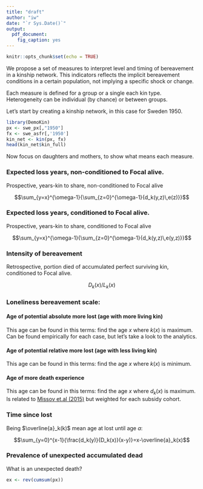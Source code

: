 ```yaml
---
title: "draft"
author: "iw"
date: "`r Sys.Date()`"
output: 
  pdf_document: 
    fig_caption: yes
---
```


```r
knitr::opts_chunk$set(echo = TRUE)
```

We propose a set of measures to interpret level and timing of bereavement in a kinship network. 
This indicators reflects the implicit bereavement conditions in a certain population, not implying a specific shock or change.

Each measure is defined for a group or a single each kin type. Heterogeneity can be individual (by chance) or between groups. 

Let's start by creating a kinship network, in this case for Sweden 1950.

```r
library(DemoKin)
px <- swe_px[,"1950"]
fx <- swe_asfr[,'1950']
kin_net <- kin(px, fx)
head(kin_net$kin_full)
```

Now focus on daughters and mothers, to show what means each measure.

### Expected loss years, non-conditioned to Focal alive.

Prospective, years-kin to share, non-conditioned to Focal alive

$$\sum_{y=x}^{\omega-1}{\sum_{z=0}^{\omega-1}{d_k(y,z)\,e(z)}}$$

### Expected loss years, conditioned to Focal alive.

Prospective, years-kin to share, conditioned to Focal alive

$$\sum_{y=x}^{\omega-1}{\sum_{z=0}^{\omega-1}{d_k(y,z)\,e(y,z)}}$$

### Intensity of bereavement

Retrospective, portion died of accumulated perfect surviving kin, conditioned to Focal alive.

$$D_k(x)/L_k(x)$$

### Loneliness bereavement scale:

#### Age of potential absolute more lost (age with more living kin)

This age can be found in this terms: find the age $x$ where $k(x)$ is maximum. Can be found empirically for each case, but let's take a look to the analytics.

#### Age of potential relative more lost (age with less living kin)

This age can be found in this terms: find the age $x$ where $k(x)$ is minimum.

#### Age of more death experience

This age can be found in this terms: find the age $x$ where $d_k(x)$ is maximum. Is related to [Missov et.al (2015)](https://www.demographic-research.org/volumes/vol32/36/32-36.pdf) but weighted for each subsidy cohort.

### Time since lost

Being $\overline{a}_k(k)$ mean age at lost until age $a$:

$$\sum_{y=0}^{x-1}{\frac{d_k(y)}{D_k(x)}(x-y)}=x-\overline{a}_k(x)$$

### Prevalence of unexpected accumulated dead

What is an unexpected death?





```r
ex <- rev(cumsum(px))

```
